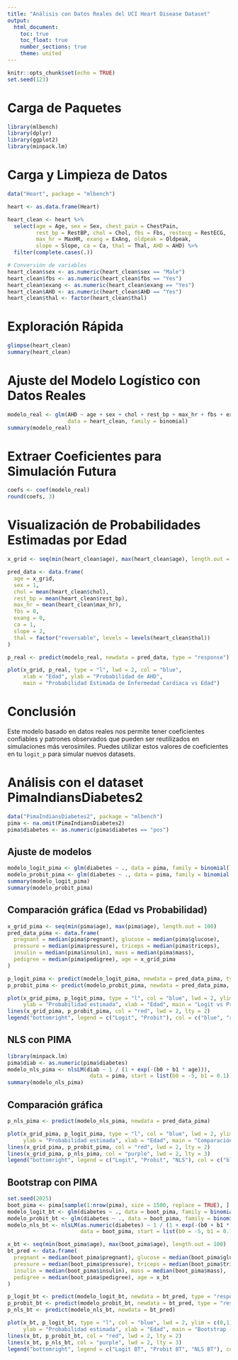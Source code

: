 ```yaml
---
title: "Análisis con Datos Reales del UCI Heart Disease Dataset"
output:
  html_document:
    toc: true
    toc_float: true
    number_sections: true
    theme: united
---
```


```r
knitr::opts_chunk$set(echo = TRUE)
set.seed(123)
```  

# Carga de Paquetes

```r

library(mlbench)
library(dplyr)
library(ggplot2)
library(minpack.lm)
```

# Carga y Limpieza de Datos

```r
data("Heart", package = "mlbench")

heart <- as.data.frame(Heart)

heart_clean <- heart %>%
  select(age = Age, sex = Sex, chest_pain = ChestPain, 
         rest_bp = RestBP, chol = Chol, fbs = Fbs, restecg = RestECG, 
         max_hr = MaxHR, exang = ExAng, oldpeak = Oldpeak, 
         slope = Slope, ca = Ca, thal = Thal, AHD = AHD) %>%
  filter(complete.cases(.))

# Conversión de variables
heart_clean$sex <- as.numeric(heart_clean$sex == "Male")
heart_clean$fbs <- as.numeric(heart_clean$fbs == "Yes")
heart_clean$exang <- as.numeric(heart_clean$exang == "Yes")
heart_clean$AHD <- as.numeric(heart_clean$AHD == "Yes")
heart_clean$thal <- factor(heart_clean$thal)
```

# Exploración Rápida

```r
glimpse(heart_clean)
summary(heart_clean)
```

# Ajuste del Modelo Logístico con Datos Reales

```r
modelo_real <- glm(AHD ~ age + sex + chol + rest_bp + max_hr + fbs + exang + ca + slope + thal, 
                   data = heart_clean, family = binomial)
summary(modelo_real)
```

# Extraer Coeficientes para Simulación Futura

```r
coefs <- coef(modelo_real)
round(coefs, 3)
```

# Visualización de Probabilidades Estimadas por Edad

```r
x_grid <- seq(min(heart_clean$age), max(heart_clean$age), length.out = 100)

pred_data <- data.frame(
  age = x_grid,
  sex = 1,
  chol = mean(heart_clean$chol),
  rest_bp = mean(heart_clean$rest_bp),
  max_hr = mean(heart_clean$max_hr),
  fbs = 0,
  exang = 0,
  ca = 1,
  slope = 2,
  thal = factor("reversable", levels = levels(heart_clean$thal))
)

p_real <- predict(modelo_real, newdata = pred_data, type = "response")

plot(x_grid, p_real, type = "l", lwd = 2, col = "blue",
     xlab = "Edad", ylab = "Probabilidad de AHD",
     main = "Probabilidad Estimada de Enfermedad Cardiaca vs Edad")
```

# Conclusión

Este modelo basado en datos reales nos permite tener coeficientes confiables y patrones observados que pueden ser reutilizados en simulaciones más verosímiles. Puedes utilizar estos valores de coeficientes en tu `logit_p` para simular nuevos datasets.

# Análisis con el dataset PimaIndiansDiabetes2

```r
data("PimaIndiansDiabetes2", package = "mlbench")
pima <- na.omit(PimaIndiansDiabetes2)
pima$diabetes <- as.numeric(pima$diabetes == "pos")
```

## Ajuste de modelos

```r
modelo_logit_pima <- glm(diabetes ~ ., data = pima, family = binomial(link = "logit"))
modelo_probit_pima <- glm(diabetes ~ ., data = pima, family = binomial(link = "probit"))
summary(modelo_logit_pima)
summary(modelo_probit_pima)
```

## Comparación gráfica (Edad vs Probabilidad)

```r
x_grid_pima <- seq(min(pima$age), max(pima$age), length.out = 100)
pred_data_pima <- data.frame(
  pregnant = median(pima$pregnant), glucose = median(pima$glucose),
  pressure = median(pima$pressure), triceps = median(pima$triceps),
  insulin = median(pima$insulin), mass = median(pima$mass),
  pedigree = median(pima$pedigree), age = x_grid_pima
)

p_logit_pima <- predict(modelo_logit_pima, newdata = pred_data_pima, type = "response")
p_probit_pima <- predict(modelo_probit_pima, newdata = pred_data_pima, type = "response")

plot(x_grid_pima, p_logit_pima, type = "l", col = "blue", lwd = 2, ylim = c(0,1),
     ylab = "Probabilidad estimada", xlab = "Edad", main = "Logit vs Probit (PIMA)")
lines(x_grid_pima, p_probit_pima, col = "red", lwd = 2, lty = 2)
legend("bottomright", legend = c("Logit", "Probit"), col = c("blue", "red"), lty = c(1, 2), lwd = 2)
```

## NLS con PIMA

```r
library(minpack.lm)
pima$diab <- as.numeric(pima$diabetes)
modelo_nls_pima <- nlsLM(diab ~ 1 / (1 + exp(-(b0 + b1 * age))),
                          data = pima, start = list(b0 = -5, b1 = 0.1))
summary(modelo_nls_pima)
```

## Comparación gráfica

```r
p_nls_pima <- predict(modelo_nls_pima, newdata = pred_data_pima)

plot(x_grid_pima, p_logit_pima, type = "l", col = "blue", lwd = 2, ylim = c(0,1),
     ylab = "Probabilidad estimada", xlab = "Edad", main = "Comparación Logit - Probit - NLS")
lines(x_grid_pima, p_probit_pima, col = "red", lwd = 2, lty = 2)
lines(x_grid_pima, p_nls_pima, col = "purple", lwd = 2, lty = 3)
legend("bottomright", legend = c("Logit", "Probit", "NLS"), col = c("blue", "red", "purple"), lty = c(1,2,3), lwd = 2)
```

## Bootstrap con PIMA

```r
set.seed(2025)
boot_pima <- pima[sample(1:nrow(pima), size = 1500, replace = TRUE), ]
modelo_logit_bt <- glm(diabetes ~ ., data = boot_pima, family = binomial(link = "logit"))
modelo_probit_bt <- glm(diabetes ~ ., data = boot_pima, family = binomial(link = "probit"))
modelo_nls_bt <- nlsLM(as.numeric(diabetes) ~ 1 / (1 + exp(-(b0 + b1 * age))),
                       data = boot_pima, start = list(b0 = -5, b1 = 0.1))

x_bt <- seq(min(boot_pima$age), max(boot_pima$age), length.out = 100)
bt_pred <- data.frame(
  pregnant = median(boot_pima$pregnant), glucose = median(boot_pima$glucose),
  pressure = median(boot_pima$pressure), triceps = median(boot_pima$triceps),
  insulin = median(boot_pima$insulin), mass = median(boot_pima$mass),
  pedigree = median(boot_pima$pedigree), age = x_bt
)

p_logit_bt <- predict(modelo_logit_bt, newdata = bt_pred, type = "response")
p_probit_bt <- predict(modelo_probit_bt, newdata = bt_pred, type = "response")
p_nls_bt <- predict(modelo_nls_bt, newdata = bt_pred)

plot(x_bt, p_logit_bt, type = "l", col = "blue", lwd = 2, ylim = c(0,1),
     ylab = "Probabilidad estimada", xlab = "Edad", main = "Bootstrap (n=1500): Logit vs Probit vs NLS")
lines(x_bt, p_probit_bt, col = "red", lwd = 2, lty = 2)
lines(x_bt, p_nls_bt, col = "purple", lwd = 2, lty = 3)
legend("bottomright", legend = c("Logit BT", "Probit BT", "NLS BT"), col = c("blue", "red", "purple"), lty = c(1,2,3), lwd = 2)
```

